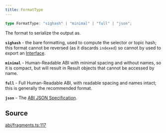 ```yaml
---
title: FormatType
---
```


```ts
type FormatType: "sighash" | "minimal" | "full" | "json";
```

The format to serialize the output as.

**`sighash`** - the bare formatting, used to compute the selector or topic hash; this format cannot be reversed (as
it discards `indexed`) so cannot by used to export an [Interface](../classes/Interface).

**`minimal`** - Human-Readable ABI with minimal spacing and without names, so it is compact, but will result in
Result objects that cannot be accessed by name.

**`full`** - Full Human-Readable ABI, with readable spacing and names intact; this is generally the recommended
format.

**`json`** - The [ABI JSON Specification](https://docs.soliditylang.org/en/v0.8.19/abi-spec.html#json).

## Source

[abi/fragments.ts:117](https://github.com/dominant-strategies/quais-6.js/blob/755bfc2a1f4b5e928682c06a8fa45128a878e1f4/src/abi/fragments.ts#L117)
